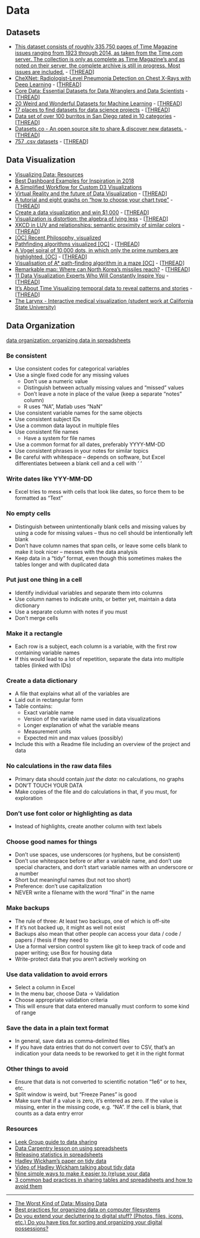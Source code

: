 # Data
## Datasets
- [This dataset consists of roughly 335,750 pages of Time Magazine issues ranging from 1923 through 2014, as taken from the Time.com server. The collection is only as complete as Time Magazine's and as noted on their server, the complete archive is still in progress. Most issues are included.](https://time.thecthulhu.com/) - [[THREAD](https://www.reddit.com/r/DataHoarder/comments/4tnpgc/this_dataset_consists_of_roughly_335750_pages_of/)] 
- [CheXNet: Radiologist-Level Pneumonia Detection on Chest X-Rays with Deep Learning](https://stanfordmlgroup.github.io/projects/chexnet/) - [[THREAD](https://www.reddit.com/r/datasets/comments/7dc67w/chexnet_radiologistlevel_pneumonia_detection_on/)]
- [Core Data: Essential Datasets for Data Wranglers and Data Scientists](http://datahub.io/blog/core-data-essential-datasets-for-data-wranglers-and-data-scientists) - [[THREAD](https://www.reddit.com/r/datasets/comments/7cuem8/core_data_essential_datasets_for_data_wranglers/)]
- [20 Weird and Wonderful Datasets for Machine Learning](https://medium.com/@olivercameron/20-weird-wonderful-datasets-for-machine-learning-c70fc89b73d5#.c0e1c67tf) - [[THREAD](https://www.reddit.com/r/datasets/comments/5bx2tj/20_weird_and_wonderful_datasets_for_machine/)]
- [17 places to find datasets for data science projects](https://www.dataquest.io/blog/free-datasets-for-projects/) - [[THREAD](https://www.reddit.com/r/datasets/comments/52mzib/17_places_to_find_datasets_for_data_science/)]
- [Data set of over 100 burritos in San Diego rated in 10 categories](https://sxcole.com/2016/05/22/100-burritos-in-san-diego-10-dimensional-rating-system/) - [[THREAD](https://www.reddit.com/r/datasets/comments/4kop6c/data_set_of_over_100_burritos_in_san_diego_rated/)]
- [Datasets.co - An open source site to share & discover new datasets.](http://datasets.co/) - [[THREAD](https://www.reddit.com/r/datasets/comments/4azni4/datasetsco_an_open_source_site_to_share_discover/)]
- [757 .csv datasets](https://vincentarelbundock.github.io/Rdatasets/datasets.html) - [[THREAD](https://www.reddit.com/r/datasets/comments/44r5ns/757_csv_datasets/)] 

## Data Visualization
- [Visualizing Data: Resources](http://www.visualisingdata.com/resources/)
- [Best Dashboard Examples for Inspiration in 2018](https://www.codewall.co.uk/best-dashboard-examples-for-inspiration/)
- [A Simplified Workflow for Custom D3 Visualizations](https://www.reddit.com/r/visualization/comments/4gzqp3/a_simplified_workflow_for_custom_d3_visualizations/)
- [Virtual Reality and the future of Data Visualization](https://medium.com/kineviz-blog/data-and-virtual-reality-part-i-3d088cee161a#.t38wj5qmr) - [[THREAD](https://www.reddit.com/r/visualization/comments/5b7ces/virtual_reality_and_the_future_of_data/)]
- [A tutorial and eight graphs on "how to choose your chart type"](http://blog.plot.ly/post/118355223592/how-to-analyze-data-eight-useful-ways-you-can) - [[THREAD](https://www.reddit.com/r/visualization/comments/35r3i4/a_tutorial_and_eight_graphs_on_how_to_choose_your/)]
- [Create a data visualization and win \$1,000](http://data-viz-challenge.localytics.com/) - [[THREAD](https://www.reddit.com/r/visualization/comments/2ivgpw/create_a_data_visualization_and_win_1000/)]
- [Visualization is distortion: the algebra of lying less](https://company.quiltdata.com/2016/04/08/slides-for-visualization-is-distortion-how-to-lie-less/) - [[THREAD](https://www.reddit.com/r/visualization/comments/4h0an9/visualization_is_distortion_the_algebra_of_lying/)]
- [XKCD in LUV and relationships: semantic proximity of similar colors](http://community.wolfram.com/groups/-/m/t/434022) - [[THREAD](https://www.reddit.com/r/dataisbeautiful/comments/2up057/xkcd_in_luv_and_relationships_semantic_proximity/)] 
- [[OC] Recent Philosophy, visualized](https://www.reddit.com/r/dataisbeautiful/comments/9kg9ym/oc_recent_philosophy_visualized/)
- [Pathfinding algorithms visualized [OC]](https://v.redd.it/9imjpknmvztz) - [[THREAD](https://www.reddit.com/r/dataisbeautiful/comments/78of3s/pathfinding_algorithms_visualized_oc/)]
- [A Vogel spiral of 10,000 dots, in which only the prime numbers are highlighted. [OC]](https://i.redd.it/0ks60p069czx.png) - [[THREAD](https://www.reddit.com/r/dataisbeautiful/comments/5eggsb/a_vogel_spiral_of_10000_dots_in_which_only_the/)]
- [Visualisation of A\* path-finding algorithm in a maze [OC]](https://gfycat.com/FatherlyUniformDore) - [[THREAD](https://www.reddit.com/r/dataisbeautiful/comments/5eheul/visualisation_of_a_pathfinding_algorithm_in_a/)]
- [Remarkable map: Where can North Korea's missiles reach?](http://www.abc.net.au/news/2017-10-16/north-korea-missile-range-map/8880894) - [[THREAD](https://www.reddit.com/r/dataisbeautiful/comments/76nuzd/remarkable_map_where_can_north_koreas_missiles/)]
- [11 Data Visualization Experts Who Will Constantly Inspire You](https://blog.modeanalytics.com/data-visualization-experts/) - [[THREAD](https://www.reddit.com/r/visualization/comments/4qa4la/11_data_visualization_experts_who_will_constantly/)]
- [It’s About Time Visualizing temporal data to reveal patterns and stories](http://uxmag.com/articles/its-about-time) - [[THREAD](https://www.reddit.com/r/visualization/comments/2i3yae/its_about_time_visualizing_temporal_data_to/)] 
- [The Larynx - Interactive medical visualization (student work at California State University)](https://www.reddit.com/r/visualization/comments/akbl4j/the_larynx_interactive_medical_visualization/)

## Data Organization

[data organization: organizing data in
  spreadsheets](https://kbroman.org/dataorg/)

### Be consistent

- Use consistent codes for categorical variables
- Use a single fixed code for any missing values
    - Don't use a numeric value
    - Distinguish between actually missing values and "missed" values
    - Don't leave a note in place of the value (keep a separate "notes" column)
    - R uses "NA", Matlab uses "NaN"
- Use consistent variable names for the same objects
- Use consistent subject IDs
- Use a common data layout in multiple files
- Use consistent file names
    - Have a system for file names
- Use a common format for all dates, preferably YYYY-MM-DD
- Use consistent phrases in your notes for similar topics
- Be careful with whitespace -- depends on software, but Excel differentiates
  between a blank cell and a cell with ' '

### Write dates like YYY-MM-DD

- Excel tries to mess with cells that look like dates, so force them to be
  formatted as "Text"

### No empty cells

- Distinguish between unintentionally blank cells and missing values by using a
  code for missing values -- thus no cell should be intentionally left blank
- Don't have column names that span cells, or leave some cells blank to make it
  look nicer -- messes with the data analysis
- Keep data in a "tidy" format, even though this sometimes makes the tables
  longer and with duplicated data

### Put just one thing in a cell

- Identify individual variables and separate them into columns
- Use column names to indicate units, or better yet, maintain a data dictionary
- Use a separate column with notes if you must
- Don't merge cells

### Make it a rectangle

- Each row is a subject, each column is a variable, with the first row
  containing variable names
- If this would lead to a lot of repetition, separate the data into multiple
  tables (linked with IDs)

### Create a data dictionary

- A file that explains what all of the variables are
- Laid out in rectangular form
- Table contains:
    - Exact variable name
    - Version of the variable name used in data visualizations
    - Longer explanation of what the variable means
    - Measurement units
    - Expected min and max values (possibly)
- Include this with a Readme file including an overview of the project and data

### No calculations in the raw data files

- Primary data should contain *just the data*: no calculations, no graphs
- DON'T TOUCH YOUR DATA
- Make copies of the file and do calculations in that, if you must, for
  exploration

### Don't use font color or highlighting as data

- Instead of highlights, create another column with text labels

### Choose good names for things

- Don't use spaces, use underscores (or hyphens, but be consistent)
- Don't use whitespace before or after a variable name, and don't use special
  characters, and don't start variable names with an underscore or a number
- Short but meaningful names (but not too short)
- Preference: don't use capitalization
- NEVER write a filename with the word "final" in the name

### Make backups

- The rule of three: At least two backups, one of which is off-site
- If it's not backed up, it might as well not exist
- Backups also mean that other people can access your data / code / papers /
  thesis if they need to
- Use a formal version control system like git to keep track of code and paper
  writing; use Box for housing data
- Write-protect data that you aren't actively working on

### Use data validation to avoid errors

- Select a column in Excel
- In the menu bar, choose Data -> Validation
- Choose appropriate validation criteria
- This will ensure that data entered manually must conform to some kind of range

### Save the data in a plain text format

- In general, save data as comma-delimited files
- If you have data entries that do not convert over to CSV, that's an indication
  your data needs to be reworked to get it in the right format

### Other things to avoid

- Ensure that data is not converted to scientific notation "1e6" or to hex, etc.
- Split window is weird, but "Freeze Panes" is good
- Make sure that if a value is zero, it's entered as zero. If the value is
  missing, enter in the missing code, e.g. "NA". If the cell is blank, that
  counts as a data entry error

### Resources

- [Leek Group guide to data sharing](https://github.com/jtleek/datasharing)
- [Data Carpentry lesson on using
  spreadsheets](https://github.com/datacarpentry/excel-ecology)
- [Releasing statistics in
  spreadsheets](https://gss.civilservice.gov.uk/wp-content/uploads/2012/12/Releasing-statistics-in-spreadsheets-Good-practice-guidance.pdf)
- [Hadley Wickham's paper on tidy data](http://www.jstatsoft.org/v59/i10/paper)
- [Video of Hadley Wickham talking about tidy data](http://vimeo.com/33727555)
- [Nine simple ways to make it easier to (re)use your
  data](http://ojs.library.queensu.ca/index.php/IEE/article/view/4608/4898)
- [3 common bad practices in sharing tables and spreadsheets and how to avoid
  them](http://luisdva.github.io/pls-don't-do-this/)

---

- [The Worst Kind of Data: Missing Data](https://byteacademy.co/worst-kind-data-missing-data/)
- [Best practices for organizing data on computer filesystems](https://www.reddit.com/r/datacurator/comments/5rhzdo/best_practices_for_organizing_data_on_computer/)
- [Do you extend your decluttering to digital stuff? (Photos, files, icons, etc.) Do you have tips for sorting and organizing your digital possessions?](https://www.reddit.com/r/declutter/comments/3qmj79/do_you_extend_your_decluttering_to_digital_stuff/)

